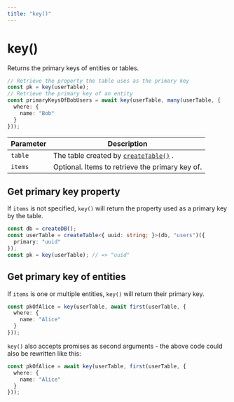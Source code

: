 ```yaml
---
title: "key()"
---
```


# key()

Returns the primary keys of entities or tables.

```ts
// Retrieve the property the table uses as the primary key
const pk = key(userTable);
// Retrieve the primary key of an entity
const primaryKeysOfBobUsers = await key(userTable, many(userTable, {
  where: {
    name: "Bob"
  }
}));
```

| Parameter | Description                                                           |
|-----------|-----------------------------------------------------------------------|
| `table`   | The table created by [`createTable()`](/docs/reference/createTable) . |
| `items`   | Optional. Items to retrieve the primary key of.                       |

## Get primary key property

If `items` is not specified, `key()` will return the property used as a primary key by the table.

```ts
const db = createDB();
const userTable = createTable<{ uuid: string; }>(db, "users")({
  primary: "uuid"
});
const pk = key(userTable); // => "uuid"
```

## Get primary key of entities

If `items` is one or multiple entities, `key()` will return their primary key.

```ts
const pkOfAlice = key(userTable, await first(userTable, {
  where: {
    name: "Alice"
  }
}));
```

`key()` also accepts promises as second arguments - the above code could also be rewritten like this:

```ts
const pkOfAlice = await key(userTable, first(userTable, {
  where: {
    name: "Alice"
  }
}));
```